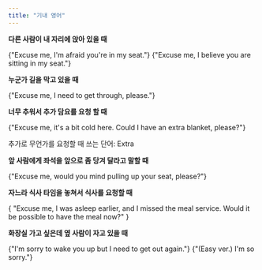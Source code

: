 ```yaml
---
title: "기내 영어"
---
```


**다른 사람이 내 자리에 앉아 있을 때**

<EnglishSnippet>{"Excuse me, I'm afraid you're in my seat."}</EnglishSnippet>
<EnglishSnippet>{"Excuse me, I believe you are sitting in my seat."}</EnglishSnippet>

**누군가 길을 막고 있을 때**

<EnglishSnippet>{"Excuse me, I need to get through, please."}</EnglishSnippet>

**너무 추워서 추가 담요를 요청 할 때**

<EnglishSnippet>
  {"Excuse me, it's a bit cold here. Could I have an extra blanket, please?"}
</EnglishSnippet>

추가로 무언가를 요청할 때 쓰는 단어: Extra

**앞 사람에게 좌석을 앞으로 좀 당겨 달라고 말할 때**

<EnglishSnippet>{"Excuse me, would you mind pulling up your seat, please?"}</EnglishSnippet>

**자느라 식사 타임을 놓쳐서 식사를 요청할 때**

<EnglishSnippet>
  {
    "Excuse me, I was asleep earlier, and I missed the meal service. Would it be possible to have the meal now?"
  }
</EnglishSnippet>

**화장실 가고 싶은데 옆 사람이 자고 있을 때**

<EnglishSnippet>{"I'm sorry to wake you up but I need to get out again."}</EnglishSnippet>
<EnglishSnippet>{"(Easy ver.) I'm so sorry."}</EnglishSnippet>
